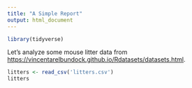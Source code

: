 ```yaml
---
title: "A Simple Report"
output: html_document
---
```


```r
library(tidyverse)
```

Let's analyze some mouse litter data from
<https://vincentarelbundock.github.io/Rdatasets/datasets.html>.

```r
litters <- read_csv('litters.csv')
litters
```
